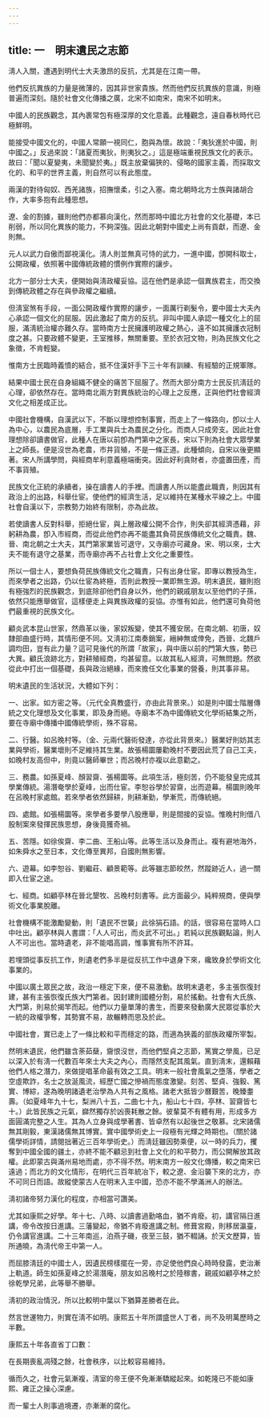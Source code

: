 ```yaml
---
---
---
```

title: 一　明末遺民之志節
---




淸人入關，遭遇到明代士大夫激昂的反抗，尤其是在江南一帶。

他們反抗異族的力量是微薄的，因其非世家貴族。然而他們反抗異族的意識，則極普遍而深刻。隨於社會文化傳播之廣，北宋不如南宋，南宋不如明末。

中國人的民族觀念，其內裹常包有極深厚的文化意義。此種觀念，遠自春秋時代已極鮮明。

能接受中國文化的，中國人常願一視同仁，胞與為懷。故說：「夷狄進於中國，則中國之。」反過來說：「諸夏而夷狄，則夷狄之。」這是極端重視民族文化的表示。故曰：「聞以夏變夷，未聞變於夷。」既主放棄偏狹的、侵略的國家主義，而採取文化的、和平的世界主義，則自然可以有此態度。

兩漢的對待匈奴、西羌諸族，招撫懷柔，引之入塞。南北朝時北方士族與諸胡合作，大率多抱有此種思想。

遼、金的割據，雖則他們亦都慕向漢化，然而那時中國北方社會的文化基礎，本已削弱，所以同化異族的能力，不夠深強。因此北朝對中國史上尚有貢獻，而遼、金則無。

元人以武力自傲而鄙視漢化。淸人則並無真可恃的武力，一進中國，卽開科取士，公開政權，依照著中國傳統政體的慣例作實際的讓步。

北方一部分士大夫，便開始與淸政權妥協。這在他們是承認一個異族君主，而交換到傳統政體之存在與參政權之繼續。

但淸室煞有手段，一面公開政權作實際的讓步，一面厲行剃髮令，要中國士大夫內心承認一個文化的屈服。因此激起了南方的反抗。非叫中國人承認一種文化上的屈服，滿淸統治權亦難久存。當時南方士民擁護明政權之熱心，遠不如其擁護衣冠制度之甚。只要政體不變更，王室推移，無關重要。至於衣冠文物，則為民族文化之象徵，不肯輕變。

惟南方士民臨時義憤的結合，抵不住漢奸手下三十年有訓練、有經驗的正規軍隊。

結果中國士民在自身組織不健全的痛苦下屈服了。然而大部分南方士民反抗淸廷的心理，卻依然存在。當時南北兩方對異族統治的心理上之反應，正與他們社會經濟文化之相差成正比。

中國社會機構，自漢武以下，不斷以理想控制事實，而走上了一條路向，卽以士人為中心，以農民為底層，手工業與兵士為農民之分化。而商人只成旁支。因此社會理想除卻讀書做官，此種人在唐以前卽為門第中之家長，宋以下則為社會大眾學業上之師長。便是沒世為老農，市井貨殖，不是一條正道。此種傾向，自宋以後更顯著。宋人所講學問，與經商牟利意義極端衝突。因此好利貪財者，亦盛置田產，而不事貨殖。

民族文化正統的承續者，操在讀書人的手裡。而讀書人所以能盡此職責，則因其有政治上的出路，科舉仕宦。使他們的經濟生活，足以維持在某種水平線之上。中國社會自漢以下，宗教勢力始終有限制，亦為此故。

若使讀書人反對科舉，拒絕仕宦，與上層政權公開不合作，則失卻其經濟憑藉，非躬耕為農，卽入市經商，而從此他們亦再不能盡其負荷民族傳統文化之職責。魏、晉、南北朝之士大夫，其門第家業皆可退守，又寺廟亦可藏身。宋、明以來，士大夫不能有退守之基業，而寺廟亦再不占社會上文化之重要性。

所以一個士人，要想負荷民族傳統文化之職責，只有出身仕宦。即專以教授為生，而來學者之出路，仍以仕宦為終極，否則此教授一業即無生源。明末遺民，雖則抱有極強烈的民族觀念，到底除卻他們自身以外，他們的親戚朋友以至他們的子孫，依然只能應舉做官，這樣便走上與異族政權的妥協。亦惟有如此，他們還可負荷他們最重視的民族文化。

顧炎武本昆山世家，然鼎革以後，家奴叛變，使其不獲安居。在南北朝、初唐，奴隸部曲盛行時，其情形便不同。又淸初江南奏銷案，縉紳無或倖免，西晉、北魏戶調均田，豈有此力量？這可見後代的所謂「故家」，與中唐以前的門第大族，勢已大異。顧氏浪跡北方，對耕殖經商，均甚留意。以故其私人經濟，可無問題。然欲從此中打出一個基礎，長與政治絕緣，而來擔任文化事業的營養，則其事非易。

明末遺民的生活狀況，大體如下列：

一、出家。如方密之等。（元代全真教盛行，亦由此背景來。）如是則中國士階層傳統之文化理想及文化事業，即及身而絕。寺廟本不為中國傳統文化學術結集之所，要在寺廟中傳播中國傳統學術，殊不容易。

二、行醫。如呂晚村等。（金、元兩代醫術發達，亦從此背景來。）醫業好則妨其志業與學術，醫業壞則不足維持其生業。故張楊圜屢勸晚村不要因此荒了自己工夫，如晚村友高但中，則竟以醫師畢世；而呂晚村亦複以此意勸之。

三、務農。如孫夏峰、顏習齋、張楊圜等。此項生活，極刻苦，仍不能發皇完成其學業傳統。湯潛奄學於夏峰，出而仕宦。李恕谷學於習齋，出而遊幕。楊圜則晚年在呂晚村家處館。若來學者依然歸耕，則耕漸勤，學漸荒，而傳統絕。

四、處館。如張楊圜等。來學者多要學八股應舉，則是間接的妥協。惟晚村則借八股制案來發揮民族思想，身後竟獲奇禍。

五、苦隱。如徐俟齋、李二曲、王船山等。此等生活以及身而止。複有避地海外，如朱舜水之至日本，文化傳至異邦，自國則無影響。

六、遊幕。如李恕谷、劉繼莊、顧景範等。此等雖志節皎然，然蹤跡近人，過一關即入仕宦之途。

七、經商。如顧亭林在晉北墾牧、呂晚村刻書等。此方面最少。純粹規商，便與學術文化事業脫離。

社會機構不能激勵變動，則「遺民不世襲」此徐狷石語。的話，很容易在當時人口中吐出。顧亭林與人書謂：「人人可出，而炎武不可出。」若純以民族觀點論，則人人不可出也。當時遺老，非不能唱高調，惟事實有所不許耳。

若埋頭從事反抗工作，則遺老們多半是從反抗工作中退身下來，纔致身於學術文化事業的。

中國以廣土眾民之故，政治一穩定下來，便不易激動。故明末遺老，多主張恢復封建，甚有主張恢復氏族大門第者。因封建則國體分割，易於搖動。社會有大氏族、大門第，則易於揭竿而起。他們以力量單薄的書生，而要來發動廣大民眾從事於大一統的政權爭奪，其勢實不易，故輾轉而思及於此。

中國社會，實已走上了一條比較和平而穩定的路，而適為狹義的部族政權所宰製。

然明末遺民，他們雖含荼茹蘖，齎恨沒世，而他們堅貞之志節，篤實之學風，已足以深入於有淸一代數百年來士大夫之內心，而隱然支配其風氣。直到淸末，還賴藉他們人格之潛力，來做提唱革命最有效之工具。明末一般社會風氣之墮落，學者之空虛欺詐，名士之放涎風流，經歷亡國之慘禍而態度激變。刻苦、堅貞、強毅、篤實、博綜，遂為晚明諸遺老治學為人共有之風格。諸老大抵皆少曆艱苦，晚臻耋壽。（如夏峰年九十七，梨洲八十五，二曲七十九，船山七十四，亭林、習齋皆七十。）此皆民族之元氣，巋然獨存於凶喪耗散之餘。彼輩莫不有體有用，形成多方面圓滿完整之人生。其為人立身與成學著書、皆卓然有以起後世之敬慕。北宋諸儒無其剛毅，東漢諸儒無其博實。實中國學術史上一段極有光輝之時期也。（關於諸儒學術詳情，請閱拙著近三百年學術史。）而淸廷雖因勢乘便，以一時的兵力，攫奪到中國全國的疆土，亦終不能不顧忌到社會上文化的和平勢力，而公開解放其政權。此即蒙古與滿州易地而處，亦不得不然。明末南方一般文化傳播，較之南宋已遠過；而北方的文化情形，在明代三百年統冶下，較之遼、金沿襲下來的北方，亦不可同日而語。故縱使蒙古人在明末入主中國，恐亦不能不學滿洲人的辦法。

淸初諸帝努力漢化的程度，亦相當可讚美。

尤其如康熙之好學。年十七、八時、以讀書過勤咯血，猶不肯廢。初，講官隔日進講，帝令改按日進講。三藩變起，帝猶不肯廢進講之制。修葺宮殿，則移居瀛臺，仍令講官進講。二十三年南巡，泊燕子磯，夜至三鼓，猶不輟誦。於天文歷算，皆所通曉，為淸代帝王中第一人。

而屈膝淸廷的中國士人，因遺民榜樣擺在一旁，亦足使他們良心時時發露，吏治漸上軌道。師生如孫夏峰之於湯潛庵，朋友如呂晚村之於陸稼書，親戚如顧亭林之於徐乾學兄弟，此等舉不勝舉。

淸初的政治情況，所以比較明中葉以下猶算差勝者在此。

然言世運物力，則實在淸不如明。康熙五十年所謂盛世人丁者，尚不及明萬歷時之半數。

康熙五十年各直省丁口數：





在長期喪亂凋殘之餘，社會秩序，以比較容易維持。

循而久之，社會元氣漸複，淸室的帝王便不免漸漸驕縱起來。如乾隆已不能如康熙、雍正之操心深慮。

而一輩士人則事過境遷，亦漸漸的腐化。